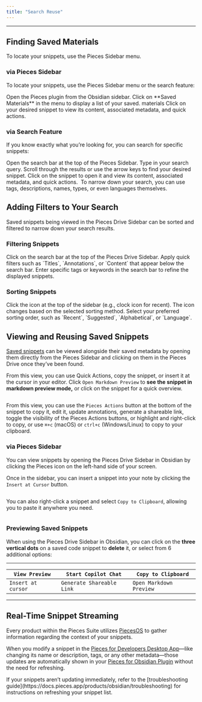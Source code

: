 ```yaml
---
title: "Search Reuse"
---
```


***

## Finding Saved Materials

To locate your snippets, use the Pieces Sidebar menu.

### via Pieces Sidebar

To locate your snippets, use the Pieces Sidebar menu or the search feature:

<Steps>
  <Step title="Open the Pieces Sidebar">
    Open the Pieces plugin from the Obsidian sidebar.
  </Step>

  <Step title="Navigate to Saved Materials">
    Click on **Saved Materials** in the menu to display a list of your saved. materials
  </Step>

  <Step title="Open a Snippet">
    Click on your desired snippet to view its content, associated metadata, and quick actions.
  </Step>
</Steps>

<Image src="https://storage.googleapis.com/hashnode_product_documentation_assets/obsidian_plugin_assets/using_snippets/search_reuse/copy_paste_snippet_OBS.gif" alt="" align="center" fullwidth="true" />

### via Search Feature

If you know exactly what you’re looking for, you can search for specific snippets:

<Steps>
  <Step title="Click the Search Bar">
    Open the search bar at the top of the Pieces Sidebar.
  </Step>

  <Step title="Enter Your Query">
    Type in your search query.
  </Step>

  <Step title="Navigate the Results">
    Scroll through the results or use the arrow keys to find your desired snippet.
  </Step>

  <Step title="Open the Snippet">
    Click on the snippet to open it and view its content, associated metadata, and quick actions.
  </Step>
</Steps>

<Image src="https://storage.googleapis.com/hashnode_product_documentation_assets/obsidian_plugin_assets/using_snippets/search_reuse/search_process.gif" alt="" align="center" fullwidth="true" />

<Callout type="tip">
  To narrow down your search, you can use tags, descriptions, names, types, or even languages themselves.
</Callout>

## Adding Filters to Your Search

Saved snippets being viewed in the Pieces Drive Sidebar can be sorted and filtered to narrow down your search results.

### Filtering Snippets

<Steps>
  <Step title="Click the Search Bar">
    Click on the search bar at the top of the Pieces Drive Sidebar.
  </Step>

  <Step title="Use Quick Filters">
    Apply quick filters such as `Titles`, `Annotations`, or `Content` that appear below the search bar.
  </Step>

  <Step title="Filter by Tags or Keywords">
    Enter specific tags or keywords in the search bar to refine the displayed snippets.
  </Step>
</Steps>

<Image src="https://storage.googleapis.com/hashnode_product_documentation_assets/obsidian_plugin_assets/using_snippets/search_reuse/filtering_snippets.gif" alt="" align="center" fullwidth="true" />

### Sorting Snippets

<Steps>
  <Step title="Click the Sorting Icon">
    Click the icon at the top of the sidebar (e.g., clock icon for recent). The icon changes based on the selected sorting method.
  </Step>

  <Step title="Choose Sorting Order">
    Select your preferred sorting order, such as `Recent`, `Suggested`, `Alphabetical`, or `Language`.
  </Step>
</Steps>

<Image src="https://storage.googleapis.com/hashnode_product_documentation_assets/obsidian_plugin_assets/using_snippets/search_reuse/sorting_snippets.gif" alt="" align="center" fullwidth="true" />

## Viewing and Reusing Saved Snippets

[Saved snippets](https://docs.pieces.app/products/obsidian/drive/save-snippets) can be viewed alongside their saved metadata by opening them directly from the Pieces Sidebar and clicking on them in the Pieces Drive once they’ve been found.

From this view, you can use Quick Actions, copy the snippet, or insert it at the cursor in your editor. Click `Open Markdown Preview` to **see the snippet in markdown preview mode,** or click on the snippet for a quick overview.

<Image src="https://storage.googleapis.com/hashnode_product_documentation_assets/obsidian_plugin_assets/using_snippets/search_reuse/mardown_preview_mode_OBS.png" alt="" align="center" fullwidth="true" />

From this view, you can use the `Pieces Actions` button at the bottom of the snippet to copy it, edit it, update annotations, generate a shareable link, toggle the visibility of the Pieces Actions buttons, or highlight and right-click to copy, or use `⌘+c` (macOS) or `ctrl+c` (Windows/Linux) to copy to your clipboard.

### via Pieces Sidebar

You can view snippets by opening the Pieces Drive Sidebar in Obsidian by clicking the Pieces icon on the left-hand side of your screen.

Once in the sidebar, you can insert a snippet into your note by clicking the `Insert at Cursor` button.

<Image src="https://storage.googleapis.com/hashnode_product_documentation_assets/obsidian_plugin_assets/using_snippets/search_reuse/insert_at_cursor_copy_paste_snippet_OBS.gif" alt="" align="center" fullwidth="true" />

You can also right-click a snippet and select `Copy to Clipboard`, allowing you to paste it anywhere you need.

<Image src="https://storage.googleapis.com/hashnode_product_documentation_assets/obsidian_plugin_assets/using_snippets/search_reuse/copy_to_clipboard_OBS.png" alt="" align="center" fullwidth="true" />

### Previewing Saved Snippets

When using the Pieces Drive Sidebar in Obsidian, you can click on the **three vertical dots** on a saved code snippet to **delete** it, or select from 6 additional options:

***

| `View Preview`     | `Start Copilot Chat`      | `Copy to Clipboard`     |
| ------------------ | ------------------------- | ----------------------- |
| `Insert at cursor` | `Generate Shareable Link` | `Open Markdown Preview` |

***

## Real-Time Snippet Streaming

Every product within the Pieces Suite utilizes [PiecesOS](https://docs.pieces.app/products/core-dependencies/pieces-os) to gather information regarding the context of your snippets.

When you modify a snippet in the <a target="_blank" href="https://docs.pieces.app/products/desktop">Pieces for Developers Desktop App</a>—like changing its name or description, tags, or any other metadata—those updates are automatically shown in your <a target="_blank" href="https://obsidian.md/plugins?search=pieces-for-developers">Pieces for Obsidian Plugin</a> without the need for refreshing.

<Callout type="tip">
  If your snippets aren’t updating immediately, refer to the [troubleshooting guide](https://docs.pieces.app/products/obsidian/troubleshooting) for instructions on refreshing your snippet list.
</Callout>
